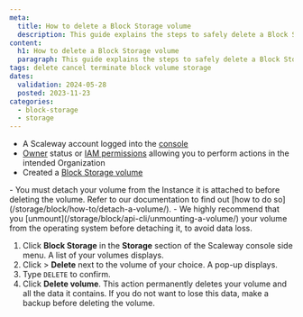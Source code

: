 ```yaml
---
meta:
  title: How to delete a Block Storage volume
  description: This guide explains the steps to safely delete a Block Storage volume from your Scaleway account.
content:
  h1: How to delete a Block Storage volume
  paragraph: This guide explains the steps to safely delete a Block Storage volume from your Scaleway account.
tags: delete cancel terminate block volume storage
dates:
  validation: 2024-05-28
  posted: 2023-11-23
categories:
  - block-storage
  - storage
---
```


<Macro id="requirements" />

- A Scaleway account logged into the [console](https://console.scaleway.com)
- [Owner](/identity-and-access-management/iam/concepts/#owner) status or [IAM permissions](/identity-and-access-management/iam/concepts/#permission) allowing you to perform actions in the intended Organization
- Created a [Block Storage volume](/storage/block/how-to/create-a-volume/)

<Message type="important">
  - You must detach your volume from the Instance it is attached to before deleting the volume. Refer to our documentation to find out [how to do so](/storage/block/how-to/detach-a-volume/).
  - We highly recommend that you [unmount](/storage/block/api-cli/unmounting-a-volume/) your volume from the operating system before detaching it, to avoid data loss.
</Message>

1. Click **Block Storage** in the **Storage** section of the Scaleway console side menu. A list of your volumes displays.
2. Click <Icon name="more" /> > **Delete** next to the volume of your choice. A pop-up displays.
3. Type `DELETE` to confirm.
4. Click **Delete volume**.
    <Message type="important">
      This action permanently deletes your volume and all the data it contains. If you do not want to lose this data, make a backup before deleting the volume.
    </Message>


